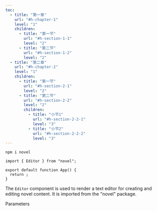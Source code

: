 ```yaml
---
toc: 
  - title: "第一章"
    url: "#h-chapter-1"
    level: "1"
    children:
      - title: "第一节"
        url: "#h-section-1-1"
        level: "2"
      - title: "第二节"
        url: "#h-section-1-2"
        level: "2"
  - title: "第二章"
    url: "#h-chapter-2"
    level: "1"
    children:
      - title: "第一节"
        url: "#h-section-2-1"
        level: "2"
      - title: "第二节"
        url: "#h-section-2-2"
        level: "2"
        children:
          - title: "小节1"
            url: "#h-section-2-2-1"
            level: "3"
          - title: "小节2"
            url: "#h-section-2-2-2"
            level: "3"
---
```



<CodeBlock language="plaintext" focus="" filename="Universal" tabid="0">

```plaintext
npm i novel
```
</CodeBlock>



<CodeBlock language="plaintext" focus="" filename="Universal" tabid="0">

```plaintext
import { Editor } from "novel";

export default function App() {
  return ;
}
```
</CodeBlock>

The <code>Editor</code> component is used to render a text editor for creating and editing novel content. It is ​&#8203;imported from the "novel" package.

Parameters